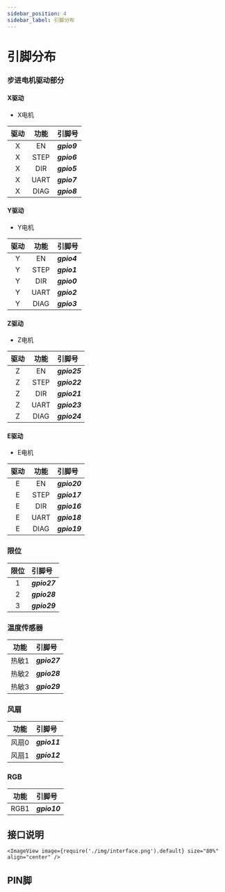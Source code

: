 ```yaml
---
sidebar_position: 4
sidebar_label: 引脚分布
---
```



# 引脚分布

### 步进电机驱动部分

<!-- tabs:start -->

#### **X驱动**

* X电机

| 驱动 | 功能 | 引脚号 |
| :----: | :----: | :----- |
| X | EN | ***gpio9*** |
| X | STEP | ***gpio6*** |
| X | DIR | ***gpio5*** |
| X | UART | ***gpio7*** |
| X | DIAG | ***gpio8*** |

#### **Y驱动**

* Y电机

| 驱动 | 功能 | 引脚号 |
| :----: | :----: | :----- |
| Y | EN | ***gpio4*** |
| Y | STEP | ***gpio1*** |
| Y | DIR | ***gpio0*** |
| Y | UART | ***gpio2*** |
| Y | DIAG | ***gpio3*** |

#### **Z驱动**

* Z电机

| 驱动 | 功能 | 引脚号 |
| :----: | :----: | :----- |
| Z | EN | ***gpio25*** |
| Z | STEP | ***gpio22*** |
| Z | DIR | ***gpio21*** |
| Z | UART | ***gpio23*** |
| Z | DIAG | ***gpio24*** |

#### **E驱动**

* E电机

| 驱动 | 功能 | 引脚号 |
| :----: | :----: | :----- |
| E | EN | ***gpio20*** |
| E | STEP | ***gpio17*** |
| E | DIR | ***gpio16*** |
| E | UART | ***gpio18*** |
| E | DIAG | ***gpio19*** |

<!-- tabs:end -->


### 限位

| 限位 | 引脚号 |
| :----: | :----- |
| 1 | ***gpio27*** |
| 2 | ***gpio28*** |
| 3 | ***gpio29*** |

### 温度传感器

| 功能 | 引脚号 |
| :----: | :----- |
| 热敏1 | ***gpio27*** |
| 热敏2 | ***gpio28*** |
| 热敏3 | ***gpio29*** |

### 风扇

| 功能 | 引脚号 |
| :----: | :----- |
| 风扇0 | ***gpio11*** |
| 风扇1 | ***gpio12*** |

### RGB

| 功能 | 引脚号 |
| :----: | :----- |
| RGB1 | ***gpio10*** |


## 接口说明
    <ImageView image={require('./img/interface.png').default} size="80%" align="center" />

## PIN脚
